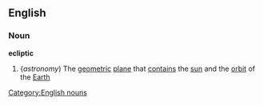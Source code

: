 ==English==
===Noun===
{{wikipedia}}
'''ecliptic'''
#{''astronomy'') The [[geometric]] [[plane]] that [[contain]]s the [[sun]] and the [[orbit]] of the [[Earth]]
[[Category:English nouns]]